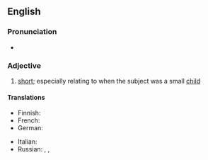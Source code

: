 ==English==

===Pronunciation===
* {{audio|en|En-au-knee-high to a grasshopper.ogg|Audio (AU)}}

===Adjective===
{{en-adj|-}}

# {{lb|en|idiomatic}} [[short]]; especially relating to when the subject was a small [[child]]

====Translations====
{{trans-top|short}}
* Finnish: {{t|fi|vaahtosammuttajan kokoinen}}
* French: {{t+|fr|haut comme trois pommes}}
* German: {{t|de|drei Käse hoch}}
{{trans-mid}}
* Italian: {{t|it|alto come un soldo di cacio}}
* Russian: {{t+|ru|от горшка́ два вершка́}} {{qualifier|two "vershoks" from the night-pot}}, {{t+|ru|метр с ке́пкой}} {{qualifier|meter high with a cap on}}, {{t|ru|метр в прыжке́}} {{qualifier|meter high when jumping}}
{{trans-bottom}}